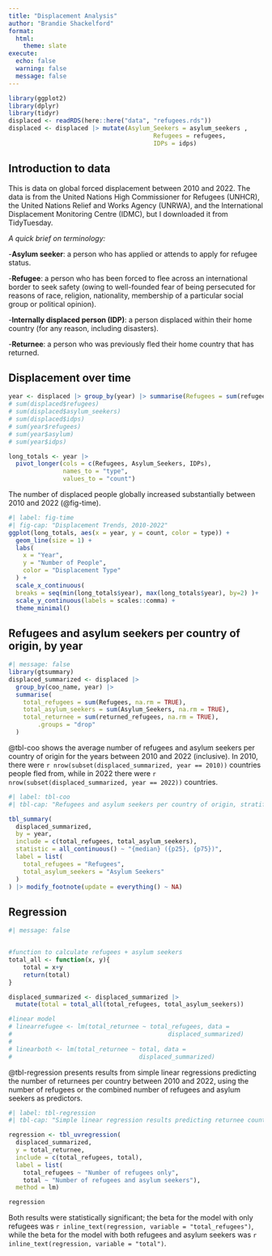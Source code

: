 ```yaml
---
title: "Displacement Analysis"
author: "Brandie Shackelford"
format:
  html:
    theme: slate
execute:
  echo: false
  warning: false
  message: false
---
```


```r
library(ggplot2)
library(dplyr)
library(tidyr)
displaced <- readRDS(here::here("data", "refugees.rds"))
displaced <- displaced |> mutate(Asylum_Seekers = asylum_seekers ,
										Refugees = refugees,
										IDPs = idps)
```

## Introduction to data

This is data on global forced displacement between 2010 and 2022. The data is from the United Nations High Commissioner for Refugees (UNHCR), the United Nations Relief and Works Agency (UNRWA), and the International Displacement Monitoring Centre (IDMC), but I downloaded it from TidyTuesday.

*A quick brief on terminology:*

\-**Asylum seeker**: a person who has applied or attends to apply for refugee status.

\-**Refugee**: a person who has been forced to flee across an international border to seek safety (owing to well-founded fear of being persecuted for reasons of race, religion, nationality, membership of a particular social group or political opinion).

\-**Internally displaced person (IDP)**: a person displaced within their home country (for any reason, including disasters).

\-**Returnee**: a person who was previously fled their home country that has returned.

## Displacement over time

```r
year <- displaced |> group_by(year) |> summarise(Refugees = sum(refugees, na.rm = TRUE), Asylum_Seekers = sum(asylum_seekers, na.rm = TRUE), IDPs = sum(idps, na.rm = TRUE))
# sum(displaced$refugees)
# sum(displaced$asylum_seekers)
# sum(displaced$idps)
# sum(year$refugees)
# sum(year$asylum)
# sum(year$idps)

long_totals <- year |>
  pivot_longer(cols = c(Refugees, Asylum_Seekers, IDPs),
               names_to = "type",
               values_to = "count")
```

The number of displaced people globally increased substantially between 2010 and 2022 (@fig-time).

```r
#| label: fig-time
#| fig-cap: "Displacement Trends, 2010-2022"
ggplot(long_totals, aes(x = year, y = count, color = type)) +
  geom_line(size = 1) +
  labs(
    x = "Year",
    y = "Number of People",
    color = "Displacement Type"
  ) +
  scale_x_continuous(
  breaks = seq(min(long_totals$year), max(long_totals$year), by=2) )+  
  scale_y_continuous(labels = scales::comma) +             
  theme_minimal()
```

## Refugees and asylum seekers per country of origin, by year

```r
#| message: false
library(gtsummary)
displaced_summarized <- displaced |>
  group_by(coo_name, year) |>
  summarise(
    total_refugees = sum(Refugees, na.rm = TRUE),
    total_asylum_seekers = sum(Asylum_Seekers, na.rm = TRUE),
    total_returnee = sum(returned_refugees, na.rm = TRUE),
        .groups = "drop"
  ) 
```

@tbl-coo shows the average number of refugees and asylum seekers per country of origin for the years between 2010 and 2022 (inclusive). In 2010, there were `r nrow(subset(displaced_summarized, year == 2010))` countries people fled from, while in 2022 there were `r nrow(subset(displaced_summarized, year == 2022))` countries.


```r
#| label: tbl-coo 
#| tbl-cap: "Refugees and asylum seekers per country of origin, stratified by year"

tbl_summary(
  displaced_summarized,
  by = year,
  include = c(total_refugees, total_asylum_seekers),
  statistic = all_continuous() ~ "{median} ({p25}, {p75})",
  label = list(
    total_refugees = "Refugees",
    total_asylum_seekers = "Asylum Seekers"
  )
) |> modify_footnote(update = everything() ~ NA)

```


## Regression
```r
#| message: false


#function to calculate refugees + asylum seekers
total_all <- function(x, y){
	total = x+y
	return(total)
}

displaced_summarized <- displaced_summarized |>
  mutate(total = total_all(total_refugees, total_asylum_seekers))

#linear model
# linearrefugee <- lm(total_returnee ~ total_refugees, data =
# 											displaced_summarized)
# 
# linearboth <- lm(total_returnee ~ total, data = 
# 								 	displaced_summarized)

```

@tbl-regression presents results from simple linear regressions predicting the number of returnees per country between 2010 and 2022, using the number of refugees or the combined number of refugees and asylum seekers as predictors.


```r
#| label: tbl-regression
#| tbl-cap: "Simple linear regression results predicting returnee counts (2010–2022) by country"

regression <- tbl_uvregression(
  displaced_summarized, 
  y = total_returnee,
  include = c(total_refugees, total),
  label = list(
    total_refugees ~ "Number of refugees only",
    total ~ "Number of refugees and asylum seekers"),
  method = lm)

regression
```

Both results were statistically significant; the beta for the model with only refugees was `r inline_text(regression, variable = "total_refugees")`, while the beta for the model with both refugees and asylum seekers was `r inline_text(regression, variable = "total")`.

